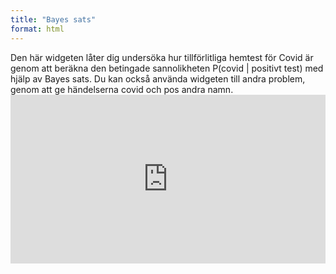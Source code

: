 ```yaml
---
title: "Bayes sats"
format: html
---
```


Den här widgeten låter dig undersöka hur tillförlitliga hemtest för Covid är genom att beräkna den betingade sannolikheten P(covid | positivt test) med hjälp av Bayes sats. Du kan också använda widgeten till andra problem, genom att ge händelserna covid och pos andra namn.
<iframe width="100%" height="270" frameborder="0"
  src="https://observablehq.com/embed/@mattiasvillani/bayes-theorem-for-events@229?cells=viewof+Labels%2Cviewof+probs%2Cresult_printout">
</iframe>
